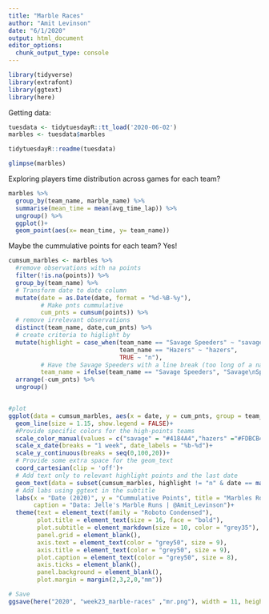 ```yaml
---
title: "Marble Races"
author: "Amit Levinson"
date: "6/1/2020"
output: html_document
editor_options: 
  chunk_output_type: console
---
```


```r
library(tidyverse)
library(extrafont)
library(ggtext)
library(here)
```

Getting data: 

```r
tuesdata <- tidytuesdayR::tt_load('2020-06-02')
marbles <- tuesdata$marbles

tidytuesdayR::readme(tuesdata)
```

```r
glimpse(marbles)
```

Exploring players time distribution across games for each team?

```r
marbles %>% 
  group_by(team_name, marble_name) %>% 
  summarise(mean_time = mean(avg_time_lap)) %>%
  ungroup() %>% 
  ggplot()+
  geom_point(aes(x= mean_time, y= team_name))
```

Maybe the cummulative points for each team? Yes!

```r
cumsum_marbles <- marbles %>%
  #remove observations with na points
  filter(!is.na(points)) %>%
  group_by(team_name) %>% 
  # Transform date to date column
  mutate(date = as.Date(date, format = "%d-%B-%y"),
         # Make pnts cummulative
         cum_pnts = cumsum(points)) %>%
  # remove irrelevant observations
  distinct(team_name, date,cum_pnts) %>%
  # create criteria to higlight by
  mutate(highlight = case_when(team_name == "Savage Speeders" ~ "savage",
                               team_name == "Hazers" ~ "hazers",
                               TRUE ~ "n"),
         # Have the Savage Speeders with a line break (too long of a name)
         team_name = ifelse(team_name == "Savage Speeders", "Savage\nSpeeders", team_name)) %>% 
  arrange(-cum_pnts) %>% 
  ungroup()


#plot
ggplot(data = cumsum_marbles, aes(x = date, y = cum_pnts, group = team_name,  color = highlight))+
  geom_line(size = 1.15, show.legend = FALSE)+
  #Provide specific colors for the high-points teams
  scale_color_manual(values = c("savage" = "#4184A4","hazers" ="#FDBCB4", "n" = "grey90"))+
  scale_x_date(breaks = "1 week", date_labels = "%b-%d")+
  scale_y_continuous(breaks = seq(0,100,20))+
  # Provide some extra space for the geom_text
  coord_cartesian(clip = 'off')+
  # Add text only to relevant highlight points and the last date
  geom_text(data = subset(cumsum_marbles, highlight != "n" & date == max(date)), aes(label = team_name), size = 3.25, hjust = 0, fontface = "bold", show.legend = FALSE)+
  # Add labs using ggtext in the subtitle
  labs(x = "Date (2020)", y = "Cummulative Points", title = "Marbles Rolling to Victory", subtitle = "Marble races have never been more exciting with Jelle’s Marble Race. Currently operating as a Youtube channel, the platform<br>offers <b>weekly marble races</b> that'll will keep you on your toes. Data from the past few weeks shows a close match between<br>the two teams the <span style='color:#4184A4'><b>Savage Speeders</b></span> and <span style='color:#FDBCB4'><b>Hazers</b></span>.",
       caption = "Data: Jelle's Marble Runs | @Amit_Levinson")+
  theme(text = element_text(family = "Roboto Condensed"),
        plot.title = element_text(size = 16, face = "bold"),
        plot.subtitle = element_markdown(size = 10, color = "grey35"),
        panel.grid = element_blank(),
        axis.text = element_text(color = "grey50", size = 9),
        axis.title = element_text(color = "grey50", size = 9),
        plot.caption = element_text(color = "grey50", size = 8),
        axis.ticks = element_blank(),
        panel.background = element_blank(),
        plot.margin = margin(2,3,2,0,"mm"))

# Save
ggsave(here("2020", "week23_marble-races" ,"mr.png"), width = 11, height = 6, dpi = 600)
```